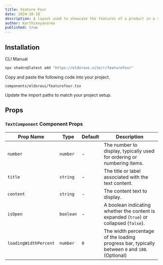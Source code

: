 ```yaml
---
title: Feature Four
date: 2024-10-18
description: A layout used to showcase the features of a product in a simple and elegant way.
author: Karthikeyavarma
published: true
---
```


<ComponentPreview name="featurefourdemo" />

## Installation

<Tabs defaultValue="cli">

<TabsList>
  <TabsTrigger value="cli">CLI</TabsTrigger>
  <TabsTrigger value="manual">Manual</TabsTrigger>
</TabsList>
<TabsContent value="cli">

```bash
npx shadcn@latest add "https://eldoraui.site/r/featurefour"
```

</TabsContent>

<TabsContent value="manual">

<Steps>

<Step>Copy and paste the following code into your project.</Step>

`components/eldoraui/featurefour.tsx`

<ComponentSource name="featurefour" />

<Step>Update the import paths to match your project setup.</Step>

</Steps>

</TabsContent>

</Tabs>



## Props

### `TextComponent` Component Props

| Prop Name             | Type      | Default | Description                                                                                   |
| --------------------- | --------- | ------- | --------------------------------------------------------------------------------------------- |
| `number`              | `number`  | -       | The number to display, typically used for ordering or numbering items.                        |
| `title`               | `string`  | -       | The title or label associated with the text content.                                          |
| `content`             | `string`  | -       | The content text to display.                                                                  |
| `isOpen`              | `boolean` | -       | A boolean indicating whether the content is expanded (`true`) or collapsed (`false`).         |
| `loadingWidthPercent` | `number`  | `0`     | The width percentage of the loading progress bar, typically between `0` and `100`. (Optional) |

